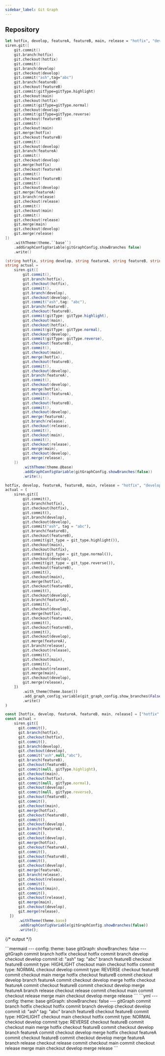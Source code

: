 ```yaml
---
sidebar_label: Git Graph
---
```


## Repository


<Tabs groupId="preferred-lang" queryString>
<TabItem value="fsharp" label="F#">

```fsharp
let hotfix, develop, featureA, featureB, main, release = "hotfix", "develop", "featureA", "featureB", "main", "release"
siren.git([
    git.commit()
    git.branch(hotfix)
    git.checkout(hotfix)
    git.commit()
    git.branch(develop)
    git.checkout(develop)
    git.commit("ash",tag="abc")
    git.branch(featureB)
    git.checkout(featureB)
    git.commit(gitType=gitType.highlight)
    git.checkout(main)
    git.checkout(hotfix)
    git.commit(gitType=gitType.normal)
    git.checkout(develop)
    git.commit(gitType=gitType.reverse)
    git.checkout(featureB)
    git.commit()
    git.checkout(main)
    git.merge(hotfix)
    git.checkout(featureB)
    git.commit()
    git.checkout(develop)
    git.branch(featureA)
    git.commit()
    git.checkout(develop)
    git.merge(hotfix)
    git.checkout(featureA)
    git.commit()
    git.checkout(featureB)
    git.commit()
    git.checkout(develop)
    git.merge(featureA)
    git.branch(release)
    git.checkout(release)
    git.commit()
    git.checkout(main)
    git.commit()
    git.checkout(release)
    git.merge(main)
    git.checkout(develop)
    git.merge(release)
])
    .withTheme(theme.``base``)
    .addGraphConfigVariable(gitGraphConfig.showBranches false)
    .write()
```

</TabItem>
<TabItem value="csharp" label="C#">

```csharp
(string hotfix, string develop, string featureA, string featureB, string main, string release) = ("hotfix", "develop", "featureA", "featureB", "main", "release");
string actual =
    siren.git([
        git.commit(),
        git.branch(hotfix),
        git.checkout(hotfix),
        git.commit(),
        git.branch(develop),
        git.checkout(develop),
        git.commit("ash",tag: "abc"),
        git.branch(featureB),
        git.checkout(featureB),
        git.commit(gitType: gitType.highlight),
        git.checkout(main),
        git.checkout(hotfix),
        git.commit(gitType: gitType.normal),
        git.checkout(develop),
        git.commit(gitType: gitType.reverse),
        git.checkout(featureB),
        git.commit(),
        git.checkout(main),
        git.merge(hotfix),
        git.checkout(featureB),
        git.commit(),
        git.checkout(develop),
        git.branch(featureA),
        git.commit(),
        git.checkout(develop),
        git.merge(hotfix),
        git.checkout(featureA),
        git.commit(),
        git.checkout(featureB),
        git.commit(),
        git.checkout(develop),
        git.merge(featureA),
        git.branch(release),
        git.checkout(release),
        git.commit(),
        git.checkout(main),
        git.commit(),
        git.checkout(release),
        git.merge(main),
        git.checkout(develop),
        git.merge(release),
    ])
        .withTheme(theme.@base)
        .addGraphConfigVariable(gitGraphConfig.showBranches(false))
        .write();
```

</TabItem>
<TabItem value="py" label="Python">

```py
hotfix, develop, featureA, featureB, main, release = "hotfix", "develop", "featureA", "featureB", "main", "release"
actual = (
    siren.git([
        git.commit(),
        git.branch(hotfix),
        git.checkout(hotfix),
        git.commit(),
        git.branch(develop),
        git.checkout(develop),
        git.commit("ash", tag = "abc"),
        git.branch(featureB),
        git.checkout(featureB),
        git.commit(git_type = git_type.highlight()),
        git.checkout(main),
        git.checkout(hotfix),
        git.commit(git_type = git_type.normal()),
        git.checkout(develop),
        git.commit(git_type = git_type.reverse()),
        git.checkout(featureB),
        git.commit(),
        git.checkout(main),
        git.merge(hotfix),
        git.checkout(featureB),
        git.commit(),
        git.checkout(develop),
        git.branch(featureA),
        git.commit(),
        git.checkout(develop),
        git.merge(hotfix),
        git.checkout(featureA),
        git.commit(),
        git.checkout(featureB),
        git.commit(),
        git.checkout(develop),
        git.merge(featureA),
        git.branch(release),
        git.checkout(release),
        git.commit(),
        git.checkout(main),
        git.commit(),
        git.checkout(release),
        git.merge(main),
        git.checkout(develop),
        git.merge(release),
    ])
        .with_theme(theme.base())
        .add_graph_config_variable(git_graph_config.show_branches(False))
        .write()
)
```

</TabItem>
<TabItem value="js" label="JavaScript">

```js
const [hotfix, develop, featureA, featureB, main, release] = ["hotfix", "develop", "featureA", "featureB", "main", "release"];
const actual =
    siren.git([
      git.commit(),
      git.branch(hotfix),
      git.checkout(hotfix),
      git.commit(),
      git.branch(develop),
      git.checkout(develop),
      git.commit("ash",null,"abc"),
      git.branch(featureB),
      git.checkout(featureB),
      git.commit(null, gitType.highlight),
      git.checkout(main),
      git.checkout(hotfix),
      git.commit(null, gitType.normal),
      git.checkout(develop),
      git.commit(null, gitType.reverse),
      git.checkout(featureB),
      git.commit(),
      git.checkout(main),
      git.merge(hotfix),
      git.checkout(featureB),
      git.commit(),
      git.checkout(develop),
      git.branch(featureA),
      git.commit(),
      git.checkout(develop),
      git.merge(hotfix),
      git.checkout(featureA),
      git.commit(),
      git.checkout(featureB),
      git.commit(),
      git.checkout(develop),
      git.merge(featureA),
      git.branch(release),
      git.checkout(release),
      git.commit(),
      git.checkout(main),
      git.commit(),
      git.checkout(release),
      git.merge(main),
      git.checkout(develop),
      git.merge(release),
  ])
      .withTheme(theme.base)
      .addGraphConfigVariable(gitGraphConfig.showBranches(false))
      .write();
```

</TabItem>
</Tabs>

{/* output */}

<Tabs>
<TabItem value="graph" label="Graph">
```mermaid
---
config:
    theme: base
    gitGraph:
        showBranches: false
---
gitGraph
    commit
    branch hotfix
    checkout hotfix
    commit
    branch develop
    checkout develop
    commit id: "ash" tag: "abc"
    branch featureB
    checkout featureB
    commit type: HIGHLIGHT
    checkout main
    checkout hotfix
    commit type: NORMAL
    checkout develop
    commit type: REVERSE
    checkout featureB
    commit
    checkout main
    merge hotfix
    checkout featureB
    commit
    checkout develop
    branch featureA
    commit
    checkout develop
    merge hotfix
    checkout featureA
    commit
    checkout featureB
    commit
    checkout develop
    merge featureA
    branch release
    checkout release
    commit
    checkout main
    commit
    checkout release
    merge main
    checkout develop
    merge release
```
</TabItem>
<TabItem value="output" label="Output">
```yml
---
config:
    theme: base
    gitGraph:
        showBranches: false
---
gitGraph
    commit
    branch hotfix
    checkout hotfix
    commit
    branch develop
    checkout develop
    commit id: "ash" tag: "abc"
    branch featureB
    checkout featureB
    commit type: HIGHLIGHT
    checkout main
    checkout hotfix
    commit type: NORMAL
    checkout develop
    commit type: REVERSE
    checkout featureB
    commit
    checkout main
    merge hotfix
    checkout featureB
    commit
    checkout develop
    branch featureA
    commit
    checkout develop
    merge hotfix
    checkout featureA
    commit
    checkout featureB
    commit
    checkout develop
    merge featureA
    branch release
    checkout release
    commit
    checkout main
    commit
    checkout release
    merge main
    checkout develop
    merge release
```
</TabItem>
</Tabs>